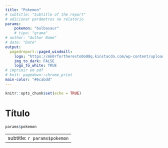 ```yaml
---
title: "Pokemon"
# subtitle: "Subtitle of the report"
# adicionar parâmetros no relatório
params: 
    pokemon: "bulbasaur"
    # tipo: "grama"
# author: "Author Name"
# date: "Date"
output: 
  pagedreport::paged_windmill:
    logo: "https://mk0rfortheresto0o08q.kinstacdn.com/wp-content/uploads/2020/08/rru-logo-blue.svg"
    img_to_dark: FALSE
    logo_to_white: TRUE
# imprimir em pdf
# knit: pagedown::chrome_print
main-color: "#6cabdd"
---
```


```r
knitr::opts_chunk$set(echo = TRUE)
```


# Título

```r
params$pokemon
```

---
subtitle: `r params$pokemon`
---

